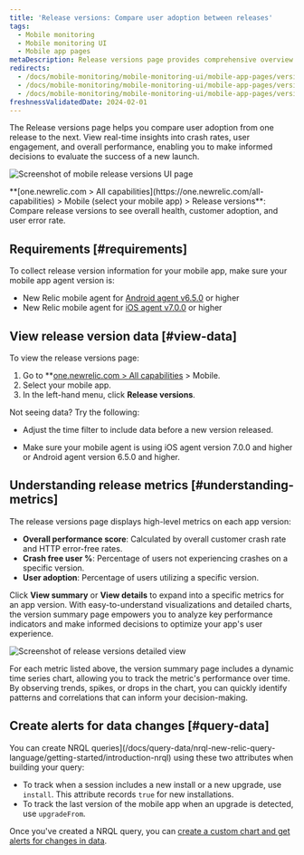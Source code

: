 ```yaml
---
title: 'Release versions: Compare user adoption between releases'
tags:
  - Mobile monitoring
  - Mobile monitoring UI
  - Mobile app pages
metaDescription: Release versions page provides comprehensive overview of their mobile application's performance across different versions.
redirects:
  - /docs/mobile-monitoring/mobile-monitoring-ui/mobile-app-pages/version-trends-report-page
  - /docs/mobile-monitoring/mobile-monitoring-ui/mobile-app-pages/version-trends-compare-performance-crash-metrics
  - /docs/mobile-monitoring/mobile-monitoring-ui/mobile-app-pages/version-trends-compare-usage-metrics-performance
freshnessValidatedDate: 2024-02-01
---
```




The Release versions page helps you compare user adoption from one release to the next. View real-time insights into crash rates, user engagement, and overall performance, enabling you to make informed decisions to evaluate the success of a new launch.

<img
    title="Mobile release versions page"
    alt="Screenshot of mobile release versions UI page"
    src={mobileReleaseVersions}
/>

<figcaption>
    **[one.newrelic.com > All capabilities](https://one.newrelic.com/all-capabilities) > Mobile (select your mobile app) > Release versions**: Compare release versions to see overall health, customer adoption, and user error rate.
</figcaption>


## Requirements [#requirements]

To collect release version information for your mobile app, make sure your mobile app agent version is:

* New Relic mobile agent for [Android agent v6.5.0](/docs/release-notes/mobile-release-notes/android-release-notes/) or higher
* New Relic mobile agent for [iOS agent v7.0.0](/docs/release-notes/mobile-release-notes/ios-release-notes/) or higher


## View release version data [#view-data]

To view the release versions page:

1. Go to **[one.newrelic.com > All capabilities](https://one.newrelic.com/all-capabilities) > Mobile.
2. Select your mobile app.
3. In the left-hand menu, click **Release versions**.

<Callout variant="tip">
  Not seeing data? Try the following:

  * Adjust the time filter to include data before a new version released.
  
  * Make sure your mobile agent is using iOS agent version 7.0.0 and higher or Android agent version 6.5.0 and higher.

  </Callout>


## Understanding release metrics [#understanding-metrics]

The release versions page displays high-level metrics on each app version:

* **Overall performance score**: Calculated by overall customer crash rate and HTTP error-free rates.
* **Crash free user %**: Percentage of users not experiencing crashes on a specific version.
* **User adoption**: Percentage of users utilizing a specific version.

Click **View summary** or **View details** to expand into a specific metrics for an app version. With easy-to-understand visualizations and detailed charts, the version summary page empowers you to analyze key performance indicators and make informed decisions to optimize your app's user experience.

<img
    title="Details of release versions"
    alt="Screenshot of release versions detailed view"
    src={mobileReleaseVersionsDetails}
/>

For each metric listed above, the version summary page includes a dynamic time series chart, allowing you to track the metric's performance over time. By observing trends, spikes, or drops in the chart, you can quickly identify patterns and correlations that can inform your decision-making.


## Create alerts for data changes [#query-data]

You can create NRQL queries](/docs/query-data/nrql-new-relic-query-language/getting-started/introduction-nrql) using these two attributes when building your query:

* To track when a session includes a new install or a new upgrade, use `install`. This attribute records `true` for new installations.
* To track the last version of the mobile app when an upgrade is detected, use `upgradeFrom`.

Once you've created a NRQL query, you can [create a custom chart and get alerts for changes in data](/docs/alerts-applied-intelligence/new-relic-alerts/alert-conditions/create-nrql-alert-conditions/#create-chart).
